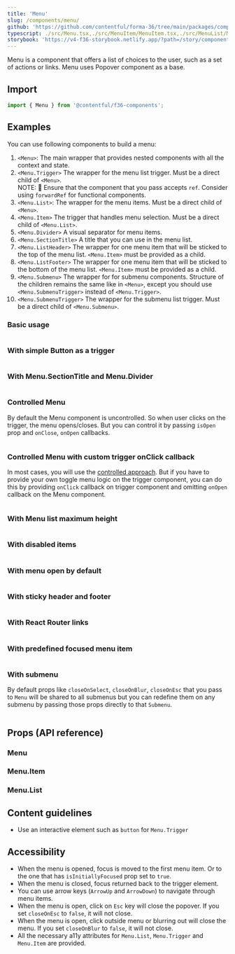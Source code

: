 ```yaml
---
title: 'Menu'
slug: /components/menu/
github: 'https://github.com/contentful/forma-36/tree/main/packages/components/menu'
typescript: ./src/Menu.tsx,./src/MenuItem/MenuItem.tsx,./src/MenuList/MenuList.tsx
storybook: 'https://v4-f36-storybook.netlify.app/?path=/story/components-menu--basic'
---
```


Menu is a component that offers a list of choices to the user, such as a set of actions or links.
Menu uses Popover component as a base.

## Import

```jsx static=true
import { Menu } from '@contentful/f36-components';
```

## Examples

You can use following components to build a menu:

1. `<Menu>`: The main wrapper that provides nested components with all the context and state.
1. `<Menu.Trigger>` The wrapper for the menu list trigger. Must be a direct child of `<Menu>`.  
   NOTE: 🚨 Ensure that the component that you pass accepts `ref`. Consider using `forwardRef` for functional components.
1. `<Menu.List>`: The wrapper for the menu items. Must be a direct child of `<Menu>`.
1. `<Menu.Item>` The trigger that handles menu selection. Must be a direct child of `<Menu.List>`.
1. `<Menu.Divider>` A visual separator for menu items.
1. `<Menu.SectionTitle>` A title that you can use in the menu list.
1. `<Menu.ListHeader>` The wrapper for one menu item that will be sticked to the top of the menu list. `<Menu.Item>` must be provided as a child.
1. `<Menu.ListFooter>` The wrapper for one menu item that will be sticked to the bottom of the menu list. `<Menu.Item>` must be provided as a child.
1. `<Menu.Submenu>` The wrapper for for submenu components. Structure of the children remains the same like in `<Menu>`, except you should use `<Menu.SubmenuTrigger>` instead of `<Menu.Trigger>`.
1. `<Menu.SubmenuTrigger>` The wrapper for the submenu list trigger. Must be a direct child of `<Menu.Submenu>`.

### Basic usage

```tsx file=examples/BasicMenu.tsx

```

### With simple Button as a trigger

```tsx file=examples/MenuWithButtonAsTrigger.tsx

```

### With Menu.SectionTitle and Menu.Divider

```jsx file=examples/MenuWithTitle.tsx

```

### Controlled Menu

By default the Menu component is uncontrolled. So when user clicks on the trigger, the menu opens/closes.
But you can control it by passing `isOpen` prop and `onClose`, `onOpen` callbacks.

```jsx file=examples/ControlledMenu.tsx

```

### Controlled Menu with custom trigger onClick callback

In most cases, you will use the [controlled approach](#controlled-menu).
But if you have to provide your own toggle menu logic on the trigger component, you can do this by providing `onClick` callback on trigger component and omitting `onOpen` callback on the Menu component.

```jsx file=examples/ControlledMenuWithCustomTriggerLogic.tsx

```

### With Menu list maximum height

```jsx file=examples/MenuWithMaxHeight.tsx

```

### With disabled items

```jsx file=examples/MenuWithDisabledItems.tsx

```

### With menu open by default

```jsx static=true file=examples/MenuOpenByDefault.tsx

```

### With sticky header and footer

```jsx file=examples/MenuWithStickyHeaderFooter.tsx

```

### With React Router links

```jsx static=true file=examples/MenuWithReactRouterLinks.tsx

```

### With predefined focused menu item

```jsx file=examples/MenuWithPredefinedFocusedMenuItem.tsx

```

### With submenu

By default props like `closeOnSelect`, `closeOnBlur`, `closeOnEsc` that you pass to `Menu` will be shared to all submenus
but you can redefine them on any submenu by passing those props directly to that `Submenu`.

```jsx file=examples/MenuWithSubmenu.tsx

```

## Props (API reference)

### Menu

<PropsTable of="Menu" />

### Menu.Item

<PropsTable of="MenuItem" />

### Menu.List

<PropsTable of="MenuList" />

## Content guidelines

- Use an interactive element such as `button` for `Menu.Trigger`

## Accessibility

- When the menu is opened, focus is moved to the first menu item. Or to the one that has `isInitiallyFocused` prop set to `true`.
- When the menu is closed, focus returned back to the trigger element.
- You can use arrow keys (`ArrowUp` and `ArrowDown`) to navigate through menu items.
- When the menu is open, click on `Esc` key will close the popover. If you set `closeOnEsc` to `false`, it will not close.
- When the menu is open, click outside menu or blurring out will close the menu. If you set `closeOnBlur` to `false`, it will not close.
- All the necessary a11y attributes for `Menu.List`, `Menu.Trigger` and `Menu.Item` are provided.

